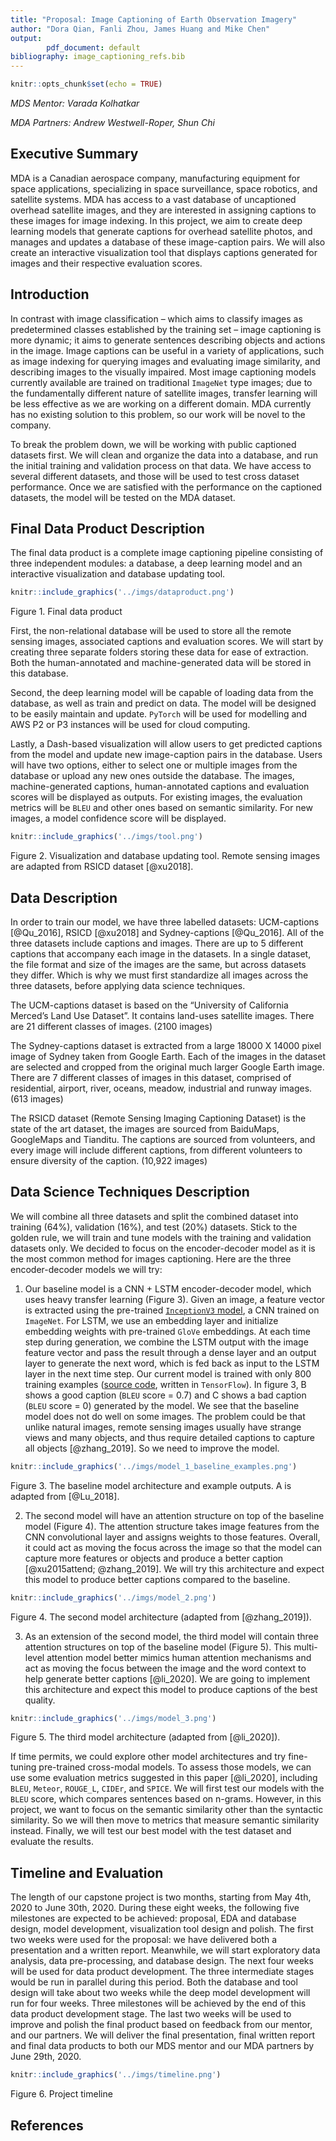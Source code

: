 ```yaml
---
title: "Proposal: Image Captioning of Earth Observation Imagery"
author: "Dora Qian, Fanli Zhou, James Huang and Mike Chen"
output:
        pdf_document: default
bibliography: image_captioning_refs.bib
---
```


```r
knitr::opts_chunk$set(echo = TRUE)
```

*MDS Mentor: Varada Kolhatkar*

*MDA Partners: Andrew Westwell-Roper, Shun Chi*

## Executive Summary

MDA is a Canadian aerospace company, manufacturing equipment for space applications, specializing in space surveillance, space robotics, and satellite systems. MDA has access to a vast database of uncaptioned overhead satellite images, and they are interested in assigning captions to these images for image indexing. In this project, we aim to create deep learning models that generate captions for overhead satellite photos, and manages and updates a database of these image-caption pairs. We will also create an interactive visualization tool that displays captions generated for images and their respective evaluation scores.

## Introduction

In contrast with image classification -- which aims to classify images as predetermined classes established by the training set -- image captioning is more dynamic; it aims to generate sentences describing objects and actions in the image. Image captions can be useful in a variety of applications, such as image indexing for querying images and evaluating image similarity, and describing images to the visually impaired. Most image captioning models currently available are trained on traditional `ImageNet` type images; due to the fundamentally different nature of satellite images, transfer learning will be less effective as we are working on a different domain. MDA currently has no existing solution to this problem, so our work will be novel to the company.

To break the problem down, we will be working with public captioned datasets first. We will clean and organize the data into a database, and run the initial training and validation process on that data. We have access to several different datasets, and those will be used to test cross dataset performance. Once we are satisfied with the performance on the captioned datasets, the model will be tested on the MDA dataset.

## Final Data Product Description

The final data product is a complete image captioning pipeline consisting of three independent modules: a database, a deep learning model and an interactive visualization and database updating tool. 

```r
knitr::include_graphics('../imgs/dataproduct.png')
```

Figure 1. Final data product

First, the non-relational database will be used to store all the remote sensing images, associated captions and evaluation scores. We will start by creating three separate folders storing these data for ease of extraction. Both the human-annotated and machine-generated data will be stored in this database. 

Second, the deep learning model will be capable of loading data from the database, as well as train and predict on data. The model will be designed to be easily maintain and update. `PyTorch` will be used for modelling and AWS P2 or P3 instances will be used for cloud computing.

Lastly, a Dash-based visualization will allow users to get predicted captions from the model and update new image-caption pairs in the database. Users will have two options, either to select one or multiple images from the database or upload any new ones outside the database. The images, machine-generated captions, human-annotated captions and evaluation scores will be displayed as outputs. For existing images, the evaluation metrics will be `BLEU` and other ones based on semantic similarity. For new images, a model confidence score will be displayed.

```r
knitr::include_graphics('../imgs/tool.png')
```

Figure 2. Visualization and database updating tool. Remote sensing images are adapted from RSICD dataset [@xu2018].
 
## Data Description 

In order to train our model, we have three labelled datasets: UCM-captions [@Qu_2016], RSICD  [@xu2018] and Sydney-captions [@Qu_2016]. All of the three datasets include captions and images. There are up to 5 different captions that accompany each image in the datasets. In a single dataset, the file format and size of the images are the same, but across datasets they differ. Which is why we must first standardize all images across the three datasets, before applying data science techniques.

The UCM-captions dataset is based on the “University of California Merced’s Land Use Dataset”. It contains land-uses satellite images. There are 21 different classes of images. (2100 images)

The Sydney-captions dataset is extracted from a large 18000 X 14000 pixel image of Sydney taken from Google Earth. Each of the images in the dataset are selected and cropped from the original much larger Google Earth image. There are 7 different classes of images in this dataset, comprised of residential, airport, river, oceans, meadow, industrial and runway images. (613 images)

The RSICD dataset (Remote Sensing Imaging Captioning Dataset) is the state of the art dataset, the images are sourced from BaiduMaps, GoogleMaps and Tianditu. The captions are sourced from volunteers, and every image will include different captions, from different volunteers to ensure diversity of the caption. (10,922 images)

## Data Science Techniques Description 

We will combine all three datasets and split the combined dataset into training (64%), validation (16%), and test (20%) datasets. Stick to the golden rule, we will train and tune models with the training and validation datasets only. We decided to focus on the encoder-decoder model as it is the most common method for images captioning. Here are the three encoder-decoder models we will try:

1. Our baseline model is a CNN + LSTM encoder-decoder model, which uses heavy transfer learning (Figure 3). Given an image, a feature vector is extracted using the pre-trained [`InceptionV3` model](https://www.tensorflow.org/api_docs/python/tf/keras/applications/InceptionV3), a CNN trained on `ImageNet`. For LSTM, we use an embedding layer and initialize embedding weights with pre-trained `GloVe` embeddings. At each time step during generation, we combine the LSTM output with the image feature vector and pass the result through a dense layer and an output layer to generate the next word, which is fed back as input to the LSTM layer in the next time step. Our current model is trained with only 800 training examples ([source code](https://github.com/UBC-MDS/591_capstone_2020-mda-mds/blob/master/notebooks/baseline_model_tensorflow.ipynb), written in `TensorFlow`). In figure 3, B shows a good caption (`BLEU` score = 0.7) and C shows a bad caption (`BLEU` score = 0) generated by the model. We see that the baseline model does not do well on some images. The problem could be that unlike natural images, remote sensing images usually have strange views and many objects, and thus require detailed captions to capture all objects [@zhang_2019]. So we need to improve the model. 

```r
knitr::include_graphics('../imgs/model_1_baseline_examples.png')
```

Figure 3. The baseline model architecture and example outputs. A is adapted from [@Lu_2018].

2. The second model will have an attention structure on top of the baseline model (Figure 4). The attention structure takes image features from the CNN convolutional layer and assigns weights to those features. Overall, it could act as moving the focus across the image so that the model can capture more features or objects and produce a better caption [@xu2015attend; @zhang_2019]. We will try this architecture and expect this model to produce better captions compared to the baseline.

```r
knitr::include_graphics('../imgs/model_2.png')
```

Figure 4. The second model architecture (adapted from [@zhang_2019]).

3. As an extension of the second model, the third model will contain three attention structures on top of the baseline model (Figure 5). This multi-level attention model better mimics human attention mechanisms and act as moving the focus between the image and the word context to help generate better captions [@li_2020]. We are going to implement this architecture and expect this model to produce captions of the best quality.

```r
knitr::include_graphics('../imgs/model_3.png')
```

Figure 5. The third model architecture (adapted from [@li_2020]).


If time permits, we could explore other model architectures and try fine-tuning pre-trained cross-modal models. To assess those models, we can use some evaluation metrics suggested in this paper [@li_2020], including `BLEU`, `Meteor`, `ROUGE_L`, `CIDEr`, and `SPICE`. We will first test our models with the `BLEU` score, which compares sentences based on n-grams. However, in this project, we want to focus on the semantic similarity other than the syntactic similarity. So we will then move to metrics that measure semantic similarity instead. Finally, we will test our best model with the test dataset and evaluate the results.

## Timeline and Evaluation

The length of our capstone project is two months, starting from May 4th, 2020 to June 30th,  2020. During these eight weeks, the following five milestones are expected to be achieved: proposal, EDA and database design, model development, visualization tool design and polish. The first two weeks were used for the proposal: we have delivered both a presentation and a written report. Meanwhile, we will start exploratory data analysis, data pre-processing, and database design. The next four weeks will be used for data product development. The three intermediate stages would be run in parallel during this period. Both the database and tool design will take about two weeks while the deep model development will run for four weeks. Three milestones will be achieved by the end of this data product development stage. The last two weeks will be used to improve and polish the final product based on feedback from our mentor, and our partners. We will deliver the final presentation, final written report and final data products to both our MDS mentor and our MDA partners by June 29th, 2020.
 
```r
knitr::include_graphics('../imgs/timeline.png')
```

Figure 6. Project timeline

## References



